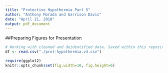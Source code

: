 ```yaml
---
title: "Protective Hypothermia Part 5"
author: "Anthony Morada and Garrison Davis"
date: "April 21, 2018"
output: pdf_document
---
```


##Preparing Figures for Presentation
```r
# Working with cleaned and deidentified data. Saved within this repository.
df <- read.csv("./prot-hypothermia.v3.csv")

require(ggplot2)
knitr::opts_chunk$set(fig.width=10, fig.height=6) 
```